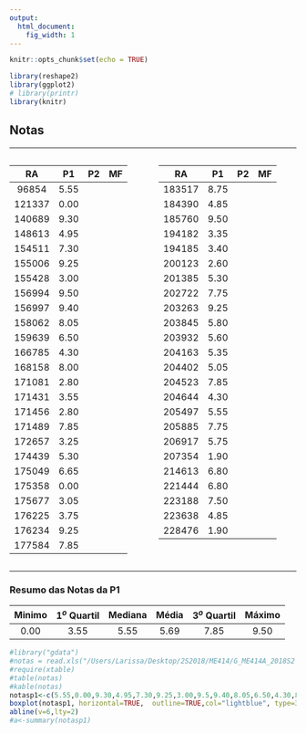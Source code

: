 ```yaml
---
output:
  html_document:
    fig_width: 1
---
```


<style>
.column-left{
  float: left;
  width: 48%;
  text-align: left;
}
.column-right{
  float: right;
  width: 48%;
  text-align: left;
}
.column-center{
  float: right;
  width: 4%;
  text-align: left;
}
.column{
  float: left;
  width: 100%;
  text-align: left;
}  
</style>

```r
knitr::opts_chunk$set(echo = TRUE)
```

```r
library(reshape2)
library(ggplot2)
# library(printr)
library(knitr)
```

## Notas

----

<div class="column-left">

  |     RA|   P1|P2 |MF |
  |:------:|:----:|:--:|:--:|
  |  96854| 5.55|   |   |
  | 121337| 0.00|   |   |
  | 140689| 9.30|   |   |
  | 148613| 4.95|   |   |
  | 154511| 7.30|   |   |
  | 155006| 9.25|   |   |
  | 155428| 3.00|   |   |
  | 156994| 9.50|   |   |
  | 156997| 9.40|   |   |
  | 158062| 8.05|   |   |
  | 159639| 6.50|   |   |
  | 166785| 4.30|   |   |
  | 168158| 8.00|   |   |
  | 171081| 2.80|   |   |
  | 171431| 3.55|   |   |
  | 171456| 2.80|   |   |
  | 171489| 7.85|   |   |
  | 172657| 3.25|   |   |
  | 174439| 5.30|   |   |
  | 175049| 6.65|   |   |
  | 175358| 0.00|   |   |
  | 175677| 3.05|   |   |
  | 176225| 3.75|   |   |
  | 176234| 9.25|   |   |
  | 177584| 7.85|   |   |
</div>

<div class="column-center">

</div>

<div class="column-right">
  |     RA|   P1|P2 |MF |
  |:------:|:----:|:--:|:--:|
  | 183517| 8.75|   |   |
  | 184390| 4.85|   |   |
  | 185760| 9.50|   |   |
  | 194182| 3.35|   |   |
  | 194185| 3.40|   |   |
  | 200123| 2.60|   |   |
  | 201385| 5.30|   |   |
  | 202722| 7.75|   |   |
  | 203263| 9.25|   |   |
  | 203845| 5.80|   |   |
  | 203932| 5.60|   |   |
  | 204163| 5.35|   |   |
  | 204402| 5.05|   |   |
  | 204523| 7.85|   |   |
  | 204644| 4.30|   |   |
  | 205497| 5.55|   |   |
  | 205885| 7.75|   |   |
  | 206917| 5.75|   |   |
  | 207354| 1.90|   |   |
  | 214613| 6.80|   |   |
  | 221444| 6.80|   |   |
  | 223188| 7.50|   |   |
  | 223638| 4.85|   |   |
  | 228476| 1.90|   |   |

</div>

<div class="column">

----

### Resumo das Notas da P1

  | Minimo | $1^o$ Quartil | Mediana | Média | $3^o$ Quartil |   Máximo |
  |:------:|:-------------:|:-------:|:-----:|:-------------:|:--------:|
  | 0.00  | 3.55         | 5.55   | 5.69 | 7.85         | 9.50    | 
  

```r
#library("gdata")
#notas = read.xls("/Users/Larissa/Desktop/2S2018/ME414/G_ME414A_2018S2 Notas.xls",sheet=2,header = TRUE)
#require(xtable)
#table(notas)
#kable(notas)
notasp1<-c(5.55,0.00,9.30,4.95,7.30,9.25,3.00,9.5,9.40,8.05,6.50,4.30,8.00,2.80,3.55,2.80,7.85,3.25,5.30,6.65,0.00,3.05,3.75,9.25,7.85,8.75,4.85,9.50,3.35,3.40,2.60,5.30,7.75,9.25,5.80,5.60,5.35,5.05,7.85,4.30,5.55,7.75,5.75,1.90,6.80,6.80,7.50,4.85,1.90)
boxplot(notasp1, horizontal=TRUE,  outline=TRUE,col="lightblue", type=3, ylim=c(0,10))
abline(v=6,lty=2)
#a<-summary(notasp1)
```
</div>

